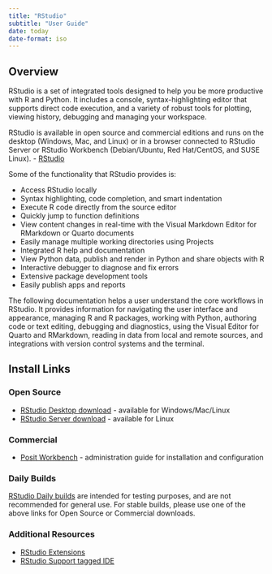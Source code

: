 ```yaml
---
title: "RStudio"
subtitle: "User Guide"
date: today
date-format: iso
---
```


## Overview

RStudio is a set of integrated tools designed to help you be more productive with R and Python. It includes a console, syntax-highlighting editor that supports direct code execution, and a variety of robust tools for plotting, viewing history, debugging and managing your workspace.

RStudio is available in open source and commercial editions and runs on the desktop (Windows, Mac, and Linux) or in a browser connected to RStudio Server or RStudio Workbench (Debian/Ubuntu, Red Hat/CentOS, and SUSE Linux). - [RStudio](https://www.rstudio.com/products/rstudio/)

Some of the functionality that RStudio provides is:

-   Access RStudio locally\
-   Syntax highlighting, code completion, and smart indentation\
-   Execute R code directly from the source editor\
-   Quickly jump to function definitions\
-   View content changes in real-time with the Visual Markdown Editor for RMarkdown or Quarto documents\
-   Easily manage multiple working directories using Projects\
-   Integrated R help and documentation\
-   View Python data, publish and render in Python and share objects with R
-   Interactive debugger to diagnose and fix errors\
-   Extensive package development tools\
-   Easily publish apps and reports\

The following documentation helps a user understand the core workflows in RStudio. It provides information for navigating the user interface and appearance, managing R and R packages, working with Python, authoring code or text editing, debugging and diagnostics, using the Visual Editor for Quarto and RMarkdown, reading in data from local and remote sources, and integrations with version control systems and the terminal.

## Install Links

### Open Source

- [RStudio Desktop download](https://www.rstudio.com/products/rstudio/download/) - available for Windows/Mac/Linux
- [RStudio Server download](https://www.rstudio.com/products/rstudio/download-server/) - available for Linux

### Commercial

- [Posit Workbench](https://docs.rstudio.com/rsw/installation/) - administration guide for installation and configuration

::: {.callout-caution }

### Daily Builds

[RStudio Daily builds](https://dailies.rstudio.com/) are intended for testing purposes, and are not recommended for general use. For stable builds, please use one of the above links for Open Source or Commercial downloads.
:::


### Additional Resources

- [RStudio Extensions](https://rstudio.github.io/rstudio-extensions/index.html)
- [RStudio Support tagged IDE](https://support.rstudio.com/hc/en-us/sections/203994097-RStudio-IDE)
